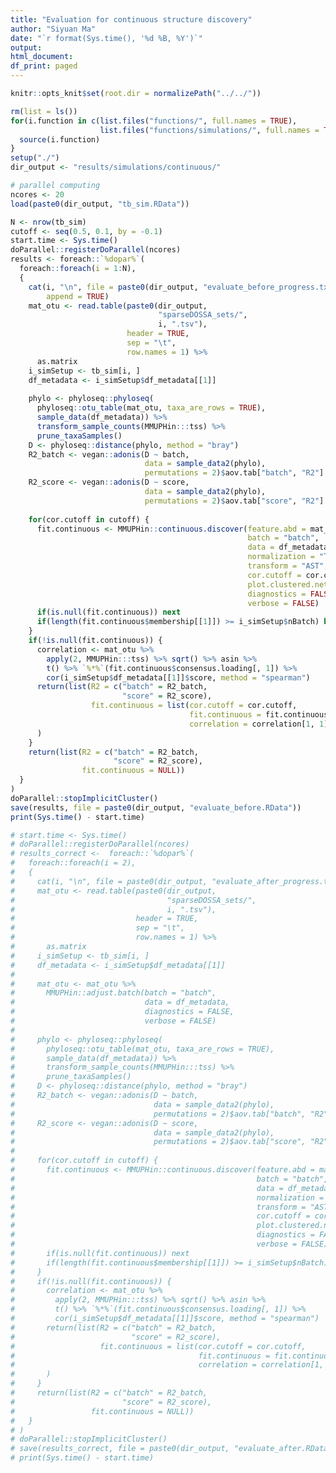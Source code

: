```yaml
---
title: "Evaluation for continuous structure discovery"
author: "Siyuan Ma"
date: "`r format(Sys.time(), '%d %B, %Y')`"
output:
html_document:
df_print: paged
---
```

```r
knitr::opts_knit$set(root.dir = normalizePath("../../"))
```
```r
rm(list = ls())
for(i.function in c(list.files("functions/", full.names = TRUE),
                    list.files("functions/simulations/", full.names = TRUE))) {
  source(i.function)
}
setup("./")
dir_output <- "results/simulations/continuous/"
```

```r
# parallel computing
ncores <- 20
load(paste0(dir_output, "tb_sim.RData"))
```

```r
N <- nrow(tb_sim)
cutoff <- seq(0.5, 0.1, by = -0.1)
start.time <- Sys.time() 
doParallel::registerDoParallel(ncores)
results <- foreach::`%dopar%`(
  foreach::foreach(i = 1:N),
  {
    cat(i, "\n", file = paste0(dir_output, "evaluate_before_progress.txt"), 
        append = TRUE)
    mat_otu <- read.table(paste0(dir_output,
                                 "sparseDOSSA_sets/",
                                 i, ".tsv"),
                          header = TRUE,
                          sep = "\t",
                          row.names = 1) %>% 
      as.matrix
    i_simSetup <- tb_sim[i, ]
    df_metadata <- i_simSetup$df_metadata[[1]]
    
    phylo <- phyloseq::phyloseq(
      phyloseq::otu_table(mat_otu, taxa_are_rows = TRUE),
      sample_data(df_metadata)) %>%
      transform_sample_counts(MMUPHin:::tss) %>%
      prune_taxaSamples()
    D <- phyloseq::distance(phylo, method = "bray")
    R2_batch <- vegan::adonis(D ~ batch,
                              data = sample_data2(phylo),
                              permutations = 2)$aov.tab["batch", "R2"]
    R2_score <- vegan::adonis(D ~ score,
                              data = sample_data2(phylo),
                              permutations = 2)$aov.tab["score", "R2"]
    
    for(cor.cutoff in cutoff) {
      fit.continuous <- MMUPHin::continuous.discover(feature.abd = mat_otu,
                                                     batch = "batch",
                                                     data = df_metadata,
                                                     normalization = "TSS",
                                                     transform = "AST",
                                                     cor.cutoff = cor.cutoff,
                                                     plot.clustered.network = FALSE,
                                                     diagnostics = FALSE,
                                                     verbose = FALSE)
      if(is.null(fit.continuous)) next
      if(length(fit.continuous$membership[[1]]) >= i_simSetup$nBatch) break
    }
    if(!is.null(fit.continuous)) {
      correlation <- mat_otu %>% 
        apply(2, MMUPHin:::tss) %>% sqrt() %>% asin %>% 
        t() %>% `%*%`(fit.continuous$consensus.loading[, 1]) %>% 
        cor(i_simSetup$df_metadata[[1]]$score, method = "spearman")
      return(list(R2 = c("batch" = R2_batch,
                         "score" = R2_score),
                  fit.continuous = list(cor.cutoff = cor.cutoff,
                                        fit.continuous = fit.continuous,
                                        correlation = correlation[1, 1]))
      )
    }
    return(list(R2 = c("batch" = R2_batch,
                       "score" = R2_score),
                fit.continuous = NULL))
  }
)
doParallel::stopImplicitCluster()
save(results, file = paste0(dir_output, "evaluate_before.RData"))
print(Sys.time() - start.time)
```

```r
# start.time <- Sys.time()
# doParallel::registerDoParallel(ncores)
# results_correct <-  foreach::`%dopar%`(
#   foreach::foreach(i = 2),
#   {
#     cat(i, "\n", file = paste0(dir_output, "evaluate_after_progress.txt"), append = TRUE)
#     mat_otu <- read.table(paste0(dir_output,
#                                  "sparseDOSSA_sets/",
#                                  i, ".tsv"),
#                           header = TRUE,
#                           sep = "\t",
#                           row.names = 1) %>% 
#       as.matrix
#     i_simSetup <- tb_sim[i, ]
#     df_metadata <- i_simSetup$df_metadata[[1]]
#     
#     mat_otu <- mat_otu %>% 
#       MMUPHin::adjust.batch(batch = "batch", 
#                             data = df_metadata,
#                             diagnostics = FALSE, 
#                             verbose = FALSE)
#     
#     phylo <- phyloseq::phyloseq(
#       phyloseq::otu_table(mat_otu, taxa_are_rows = TRUE),
#       sample_data(df_metadata)) %>%
#       transform_sample_counts(MMUPHin:::tss) %>%
#       prune_taxaSamples()
#     D <- phyloseq::distance(phylo, method = "bray")
#     R2_batch <- vegan::adonis(D ~ batch,
#                               data = sample_data2(phylo),
#                               permutations = 2)$aov.tab["batch", "R2"]
#     R2_score <- vegan::adonis(D ~ score,
#                               data = sample_data2(phylo),
#                               permutations = 2)$aov.tab["score", "R2"]
#     
#     for(cor.cutoff in cutoff) {
#       fit.continuous <- MMUPHin::continuous.discover(feature.abd = mat_otu,
#                                                      batch = "batch",
#                                                      data = df_metadata,
#                                                      normalization = "TSS",
#                                                      transform = "AST",
#                                                      cor.cutoff = cor.cutoff,
#                                                      plot.clustered.network = FALSE,
#                                                      diagnostics = FALSE,
#                                                      verbose = FALSE)
#       if(is.null(fit.continuous)) next
#       if(length(fit.continuous$membership[[1]]) >= i_simSetup$nBatch) break
#     }
#     if(!is.null(fit.continuous)) {
#       correlation <- mat_otu %>% 
#         apply(2, MMUPHin:::tss) %>% sqrt() %>% asin %>% 
#         t() %>% `%*%`(fit.continuous$consensus.loading[, 1]) %>% 
#         cor(i_simSetup$df_metadata[[1]]$score, method = "spearman")
#       return(list(R2 = c("batch" = R2_batch,
#                          "score" = R2_score),
#                   fit.continuous = list(cor.cutoff = cor.cutoff,
#                                         fit.continuous = fit.continuous,
#                                         correlation = correlation[1, 1]))
#       )
#     }
#     return(list(R2 = c("batch" = R2_batch,
#                        "score" = R2_score),
#                 fit.continuous = NULL))
#   }
# ) 
# doParallel::stopImplicitCluster()
# save(results_correct, file = paste0(dir_output, "evaluate_after.RData"))
# print(Sys.time() - start.time)
```

